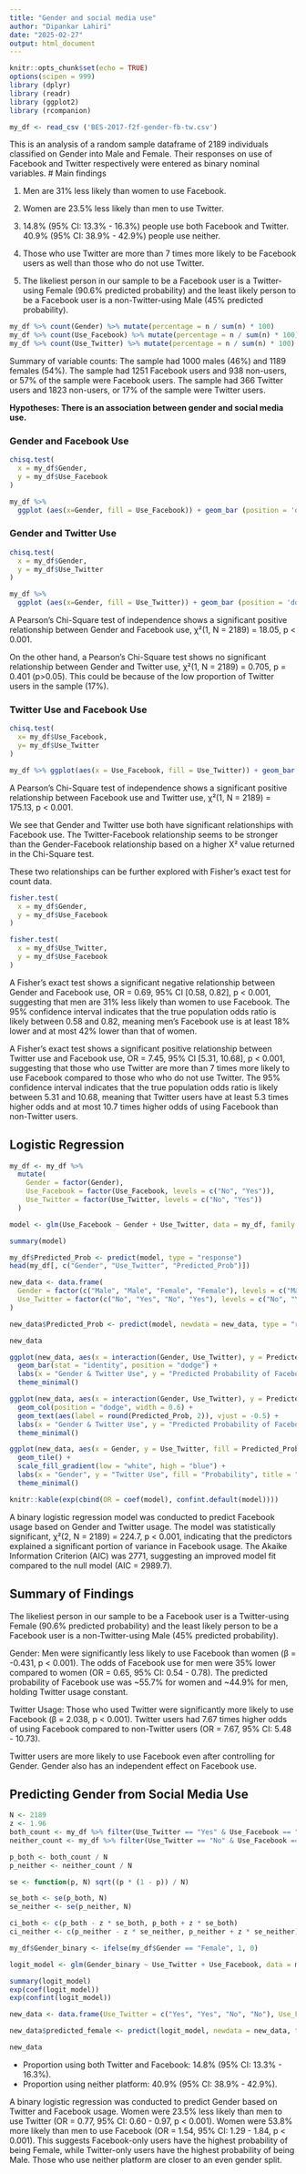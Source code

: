 ```yaml
---
title: "Gender and social media use"
author: "Dipankar Lahiri"
date: "2025-02-27"
output: html_document
---
```


```r
knitr::opts_chunk$set(echo = TRUE)
options(scipen = 999)
library (dplyr)
library (readr)
library (ggplot2)
library (rcompanion)

my_df <- read_csv ('BES-2017-f2f-gender-fb-tw.csv')

```


This is an analysis of a random sample dataframe of 2189 individuals classified on Gender into Male and Female. Their responses on use of Facebook and Twitter respectively were entered as binary nominal variables. 
# Main findings

1. Men are 31% less likely than women to use Facebook. 

2. Women are 23.5% less likely than men to use Twitter.

3. 14.8% (95% CI: 13.3% - 16.3%) people use both Facebook and Twitter. 40.9% (95% CI: 38.9% - 42.9%) people use neither.

4. Those who use Twitter are more than 7 times more likely to be Facebook users as well than those who do not use Twitter. 

5. The likeliest person in our sample to be a Facebook user is a Twitter-using Female (90.6% predicted probability) and the least likely person to be a Facebook user is a non-Twitter-using Male (45% predicted probability).

```r

my_df %>% count(Gender) %>% mutate(percentage = n / sum(n) * 100)
my_df %>% count(Use_Facebook) %>% mutate(percentage = n / sum(n) * 100)
my_df %>% count(Use_Twitter) %>% mutate(percentage = n / sum(n) * 100)

```

Summary of variable counts: The sample had 1000 males (46%) and 1189 females (54%). The sample had 1251 Facebook users and 938 non-users, or 57% of the sample were Facebook users. The sample had 366 Twitter users and 1823 non-users, or 17% of the sample were Twitter users.

**Hypotheses: There is an association between gender and social media use.**

### Gender and Facebook Use

```r

chisq.test(
  x = my_df$Gender,
  y = my_df$Use_Facebook
)

```


```r

my_df %>%
  ggplot (aes(x=Gender, fill = Use_Facebook)) + geom_bar (position = 'dodge')


```

### Gender and Twitter Use

```r
chisq.test(
  x = my_df$Gender,
  y = my_df$Use_Twitter
)
```


```r
my_df %>%
  ggplot (aes(x=Gender, fill = Use_Twitter)) + geom_bar (position = 'dodge')

```

A Pearson’s Chi-Square test of independence shows a significant positive relationship between Gender and Facebook use, χ²(1, N = 2189) = 18.05, p < 0.001. 

On the other hand, a Pearson’s Chi-Square test shows no significant relationship between Gender and Twitter use, χ²(1, N = 2189) = 0.705, p = 0.401 (p>0.05). This could be because of the low proportion of Twitter users in the sample (17%).

### Twitter Use and Facebook Use

```r
chisq.test(
  x= my_df$Use_Facebook,
  y= my_df$Use_Twitter
)

my_df %>% ggplot(aes(x = Use_Facebook, fill = Use_Twitter)) + geom_bar (position = 'dodge')

```


A Pearson’s Chi-Square test of independence shows a significant positive relationship between Facebook use and Twitter use, χ²(1, N = 2189) = 175.13, p < 0.001. 

We see that Gender and Twitter use both have significant relationships with Facebook use. The Twitter-Facebook relationship seems to be stronger than the Gender-Facebook relationship based on a higher X² value returned in the Chi-Square test. 

These two relationships can be further explored with Fisher's exact test for count data. 

```r
fisher.test(
  x = my_df$Gender,
  y = my_df$Use_Facebook
)

fisher.test(
  x = my_df$Use_Twitter,
  y = my_df$Use_Facebook
)
```

A Fisher's exact test shows a significant negative relationship between Gender and Facebook use, OR = 0.69, 95% CI [0.58, 0.82], p < 0.001, suggesting that men are 31% less likely than women to use Facebook. The 95% confidence interval indicates that the true population odds ratio is likely between 0.58 and 0.82, meaning men’s Facebook use is at least 18% lower and at most 42% lower than that of women.

A Fisher's exact test shows a significant positive relationship between Twitter use and Facebook use, OR = 7.45, 95% CI [5.31, 10.68], p < 0.001, suggesting that those who use Twitter are more than 7 times more likely to use Facebook compared to those who who do not use Twitter. The 95% confidence interval indicates that the true population odds ratio is likely between 5.31 and 10.68, meaning that Twitter users have at least 5.3 times higher odds and at most 10.7 times higher odds of using Facebook than non-Twitter users.

## Logistic Regression

```r
my_df <- my_df %>%
  mutate(
    Gender = factor(Gender),
    Use_Facebook = factor(Use_Facebook, levels = c("No", "Yes")),
    Use_Twitter = factor(Use_Twitter, levels = c("No", "Yes")) 
  )

model <- glm(Use_Facebook ~ Gender + Use_Twitter, data = my_df, family = binomial)

summary(model)

my_df$Predicted_Prob <- predict(model, type = "response")
head(my_df[, c("Gender", "Use_Twitter", "Predicted_Prob")])

new_data <- data.frame(
  Gender = factor(c("Male", "Male", "Female", "Female"), levels = c("Male", "Female")),
  Use_Twitter = factor(c("No", "Yes", "No", "Yes"), levels = c("No", "Yes"))
)

new_data$Predicted_Prob <- predict(model, newdata = new_data, type = "response")

new_data

ggplot(new_data, aes(x = interaction(Gender, Use_Twitter), y = Predicted_Prob, fill = Gender)) +
  geom_bar(stat = "identity", position = "dodge") +
  labs(x = "Gender & Twitter Use", y = "Predicted Probability of Facebook Use", title = "Predicted Probabilities of Facebook Use") +
  theme_minimal()

ggplot(new_data, aes(x = interaction(Gender, Use_Twitter), y = Predicted_Prob, fill = Gender)) +
  geom_col(position = "dodge", width = 0.6) +
  geom_text(aes(label = round(Predicted_Prob, 2)), vjust = -0.5) +
  labs(x = "Gender & Twitter Use", y = "Predicted Probability of Facebook Use", title = "Predicted Probabilities of Facebook Use") +
  theme_minimal()

ggplot(new_data, aes(x = Gender, y = Use_Twitter, fill = Predicted_Prob)) +
  geom_tile() +
  scale_fill_gradient(low = "white", high = "blue") +
  labs(x = "Gender", y = "Twitter Use", fill = "Probability", title = "Predicted Probabilities of Facebook Use") +
  theme_minimal()

knitr::kable(exp(cbind(OR = coef(model), confint.default(model))))


```

A binary logistic regression model was conducted to predict Facebook usage based on Gender and Twitter usage. The model was statistically significant, χ²(2, N = 2189) = 224.7, p < 0.001, indicating that the predictors explained a significant portion of variance in Facebook usage. The Akaike Information Criterion (AIC) was 2771, suggesting an improved model fit compared to the null model (AIC = 2989.7).

## Summary of Findings

The likeliest person in our sample to be a Facebook user is a Twitter-using Female (90.6% predicted probability) and the least likely person to be a Facebook user is a non-Twitter-using Male (45% predicted probability).

Gender: Men were significantly less likely to use Facebook than women (β = -0.431, p < 0.001). The odds of Facebook use for men were 35% lower compared to women (OR = 0.65, 95% CI: 0.54 - 0.78). The predicted probability of Facebook use was ~55.7% for women and ~44.9% for men, holding Twitter usage constant. 

Twitter Usage: Those who used Twitter were significantly more likely to use Facebook (β = 2.038, p < 0.001). Twitter users had 7.67 times higher odds of using Facebook compared to non-Twitter users (OR = 7.67, 95% CI: 5.48 - 10.73). 

Twitter users are more likely to use Facebook even after controlling for Gender. Gender also has an independent effect on Facebook use.

## Predicting Gender from Social Media Use

```r
N <- 2189
z <- 1.96
both_count <- my_df %>% filter(Use_Twitter == "Yes" & Use_Facebook == "Yes") %>% nrow()
neither_count <- my_df %>% filter(Use_Twitter == "No" & Use_Facebook == "No") %>% nrow()

p_both <- both_count / N
p_neither <- neither_count / N

se <- function(p, N) sqrt((p * (1 - p)) / N)

se_both <- se(p_both, N)
se_neither <- se(p_neither, N)

ci_both <- c(p_both - z * se_both, p_both + z * se_both)
ci_neither <- c(p_neither - z * se_neither, p_neither + z * se_neither)

my_df$Gender_binary <- ifelse(my_df$Gender == "Female", 1, 0)

logit_model <- glm(Gender_binary ~ Use_Twitter + Use_Facebook, data = my_df, family = binomial)

summary(logit_model)
exp(coef(logit_model))
exp(confint(logit_model))

new_data <- data.frame(Use_Twitter = c("Yes", "Yes", "No", "No"), Use_Facebook = c("Yes", "No", "Yes", "No"))

new_data$predicted_female <- predict(logit_model, newdata = new_data, type = "response")

new_data

```

- Proportion using both Twitter and Facebook: 14.8% (95% CI: 13.3% - 16.3%). 
- Proportion using neither platform: 40.9% (95% CI: 38.9% - 42.9%). 

A binary logistic regression was conducted to predict Gender based on Twitter and Facebook usage. Women were 23.5% less likely than men to use Twitter (OR = 0.77, 95% CI: 0.60 - 0.97, p < 0.001). Women were 53.8% more likely than men to use Facebook (OR = 1.54, 95% CI: 1.29 - 1.84, p < 0.001). This suggests Facebook-only users have the highest probability of being Female, while Twitter-only users have the highest probability of being Male. Those who use neither platform are closer to an even gender split.